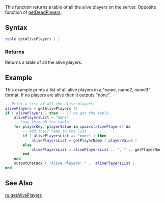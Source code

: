 
{{Server function}}
This function returns a table of all the alive players on the server. Opposite function of [[/getDeadPlayers.md|getDeadPlayers]].

==Syntax== 
<syntaxhighlight lang="lua">
table getAlivePlayers ( )
</syntaxhighlight>
{{OOP||[[/Player.md|Player]].getAllAlive||}}
===Returns===
Returns a table of all the alive players.

==Example==
This example prints a list of all alive players in a "name, name2, name3" format.  If no players are alive then it outputs "none".
<syntaxhighlight lang="lua">
-- Print a list of all the alive players
alivePlayers = getAlivePlayers ()
if ( alivePlayers ) then -- if we got the table
    alivePlayersList = "none"
    -- Loop through the table
    for playerKey, playerValue in ipairs(alivePlayers) do
        -- add their name to the list
        if ( alivePlayersList == "none" ) then
            alivePlayersList = getPlayerName ( playerValue )
        else
            alivePlayersList = alivePlayersList .. ", " .. getPlayerName ( playerValue )
        end
    end
    outputChatBox ( "Alive Players: " .. alivePlayersList )    
end
</syntaxhighlight>

==See Also==
{{Player functions}}

[[/ru:getAlivePlayers.md|ru:getAlivePlayers]]